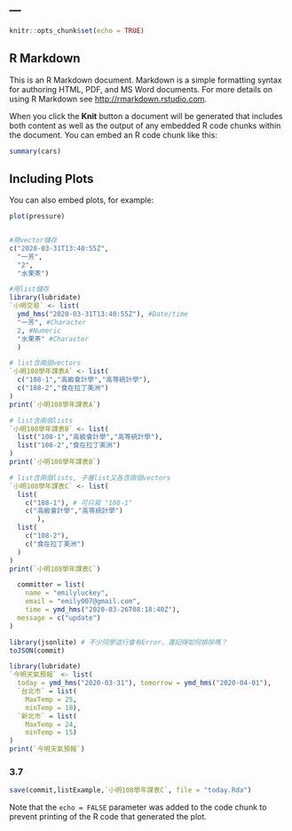 ---
---

```r
knitr::opts_chunk$set(echo = TRUE)
```

## R Markdown

This is an R Markdown document. Markdown is a simple formatting syntax for authoring HTML, PDF, and MS Word documents. For more details on using R Markdown see <http://rmarkdown.rstudio.com>.

When you click the **Knit** button a document will be generated that includes both content as well as the output of any embedded R code chunks within the document. You can embed an R code chunk like this:

```r
summary(cars)
```

## Including Plots

You can also embed plots, for example:

```r
plot(pressure)
```

```r

```


```r
#用vector儲存
c("2020-03-31T13:40:55Z",
  "一芳",
  "2",
  "水果茶")

#用list儲存
library(lubridate)
`小明交易` <- list(
  ymd_hms("2020-03-31T13:40:55Z"), #Date/time
  "一芳", #Character
  2, #Numeric
  "水果茶" #Character
  )
```

```r
# list含兩個vectors
`小明108學年課表A` <- list(
  c("108-1","高級會計學","高等統計學"),
  c("108-2","食在拉丁美洲")
)
print(`小明108學年課表A`)
```

```r
# list含兩個lists
`小明108學年課表B` <- list(
  list("108-1","高級會計學","高等統計學"),
  list("108-2","食在拉丁美洲")
)
print(`小明108學年課表B`)
```

```r
# list含兩個lists, 子層list又各含兩個vectors
`小明108學年課表C` <- list(
  list(
    c("108-1"), # 可只寫 "108-1"
    c("高級會計學","高等統計學")
       ),
  list(
    c("108-2"),
    c("食在拉丁美洲")
  )
)
print(`小明108學年課表C`)
```

```r
  committer = list(
    name = "emilyluckey",
    email = "emily007@gmail.com",
    time = ymd_hms("2020-03-26T08:18:40Z"),
  message = c("update")
)
```

```r
library(jsonlite) # 不少同學這行會有Error，還記得如何排除嗎？
toJSON(commit)
```


```r
library(lubridate)
`今明天氣預報` <- list(
  today = ymd_hms("2020-03-31"), tomorrow = ymd_hms("2020-04-01"),
  `台北市` = list(
    MaxTemp = 25,
    minTemp = 18),
  `新北市` = list(
    MaxTemp = 24,
    minTemp = 15)
)
print(`今明天氣預報`)
```


### 3.7
```r
save(commit,listExample,`小明108學年課表C`, file = "today.Rda")
```

Note that the `echo = FALSE` parameter was added to the code chunk to prevent printing of the R code that generated the plot.
